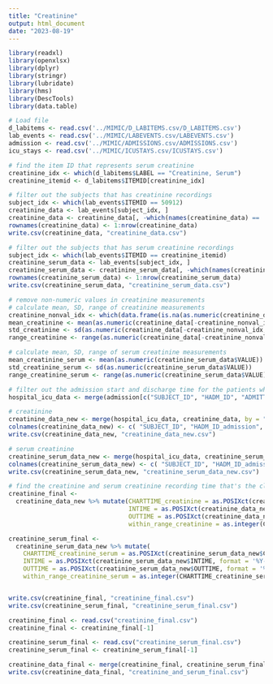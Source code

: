 ```yaml
---
title: "Creatinine"
output: html_document
date: "2023-08-19"
---
```

```r
library(readxl)
library(openxlsx)
library(dplyr)
library(stringr)
library(lubridate)
library(hms)
library(DescTools)
library(data.table)
```

```r
# Load file
d_labitems <- read.csv('../MIMIC/D_LABITEMS.csv/D_LABITEMS.csv')
lab_events <- read.csv('../MIMIC/LABEVENTS.csv/LABEVENTS.csv')
admission <- read.csv('../MIMIC/ADMISSIONS.csv/ADMISSIONS.csv')
icu_stays <- read.csv('../MIMIC/ICUSTAYS.csv/ICUSTAYS.csv')

```

```r
# find the item ID that represents serum creatinine
creatinine_idx <- which(d_labitems$LABEL == "Creatinine, Serum")
creatinine_itemid <- d_labitems$ITEMID[creatinine_idx]
```

```r
# filter out the subjects that has creatinine recordings 
subject_idx <- which(lab_events$ITEMID == 50912)
creatinine_data <- lab_events[subject_idx, ]
creatinine_data <- creatinine_data[, -which(names(creatinine_data) == 'ROW_ID')]
rownames(creatinine_data) <- 1:nrow(creatinine_data)
write.csv(creatinine_data, "creatinine_data.csv")
```

```r
# filter out the subjects that has serum creatinine recordings
subject_idx <- which(lab_events$ITEMID == creatinine_itemid)
creatinine_serum_data <- lab_events[subject_idx, ]
creatinine_serum_data <- creatinine_serum_data[, -which(names(creatinine_serum_data) == 'ROW_ID')]
rownames(creatinine_serum_data) <- 1:nrow(creatinine_serum_data)
write.csv(creatinine_serum_data, "creatinine_serum_data.csv")
```

```r
# remove non-numeric values in creatinine measurements
# calculate mean, SD, range of creatinine measurements
creatinine_nonval_idx <- which(data.frame(is.na(as.numeric(creatinine_data$VALUE)))[,1] == "TRUE")
mean_creatinine <- mean(as.numeric(creatinine_data[-creatinine_nonval_idx,]$VALUE))
std_creatinine <- sd(as.numeric(creatinine_data[-creatinine_nonval_idx,]$VALUE))
range_creatinine <- range(as.numeric(creatinine_data[-creatinine_nonval_idx,]$VALUE))

# calculate mean, SD, range of serum creatinine measurements
mean_creatinine_serum <- mean(as.numeric(creatinine_serum_data$VALUE)) 
std_creatinine_serum <- sd(as.numeric(creatinine_serum_data$VALUE))
range_creatinine_serum <- range(as.numeric(creatinine_serum_data$VALUE))
```


```r
# filter out the admission start and discharge time for the patients who has creatinine and serum creatinine recordings
hospital_icu_data <- merge(admission[c("SUBJECT_ID", "HADM_ID", "ADMITTIME", "DISCHTIME")], icu_stays[c("SUBJECT_ID", "ICUSTAY_ID", "INTIME", "OUTTIME")],by = "SUBJECT_ID")

# creatinine
creatinine_data_new <- merge(hospital_icu_data, creatinine_data, by = "SUBJECT_ID")
colnames(creatinine_data_new) <- c( "SUBJECT_ID", "HADM_ID_admission", "ADMITTIME", "DISCHTIME", "ICUSTAY_ID", "INTIME", "OUTTIME", "HADM_ID_creatinine", "ITEMID_creatinine", "CHARTTIME_creatinine", "VALUE_creatinine", "VALUENUM_creatinine", "VALUEUOM_creatinine", "FLAG_creatinine")
write.csv(creatinine_data_new, "creatinine_data_new.csv")

# serum creatinine
creatinine_serum_data_new <- merge(hospital_icu_data, creatinine_serum_data, by = "SUBJECT_ID")
colnames(creatinine_serum_data_new) <- c( "SUBJECT_ID", "HADM_ID_admission", "ADMITTIME", "DISCHTIME", "ICUSTAY_ID", "INTIME", "OUTTIME", "HADM_ID_creatinine_serum", "ITEMID_creatinine_serum", "CHARTTIME_creatinine_serum", "VALUE_creatinine_serum", "VALUENUM_creatinine_serum", "VALUEUOM_creatinine_serum", "FLAG_creatinine_serum")
write.csv(creatinine_serum_data_new, "creatinine_serum_data_new.csv")

```

```r
# find the creatinine and serum creatinine recording time that's the closest to ICU admission (within 4 hours, before and after)
creatinine_final <- 
  creatinine_data_new %>% mutate(CHARTTIME_creatinine = as.POSIXct(creatinine_data_new$CHARTTIME_creatinine, format = '%Y-%m-%d %H:%M:%S'), 
                                 INTIME = as.POSIXct(creatinine_data_new$INTIME, format = '%Y-%m-%d %H:%M:%S') - hours(4), 
                                 OUTTIME = as.POSIXct(creatinine_data_new$OUTTIME, format = '%Y-%m-%d %H:%M:%S') + hours(4), 
                                 within_range_creatinine = as.integer(CHARTTIME_creatinine >= INTIME & CHARTTIME_creatinine <= OUTTIME))

creatinine_serum_final <- 
  creatinine_serum_data_new %>% mutate(
    CHARTTIME_creatinine_serum = as.POSIXct(creatinine_serum_data_new$CHARTTIME_creatinine_serum, format = '%Y-%m-%d %H:%M:%S'),
    INTIME = as.POSIXct(creatinine_serum_data_new$INTIME, format = '%Y-%m-%d %H:%M:%S') - hours(4),
    OUTTIME = as.POSIXct(creatinine_serum_data_new$OUTTIME, format = '%Y-%m-%d %H:%M:%S') + hours(4),
    within_range_creatinine_serum = as.integer(CHARTTIME_creatinine_serum >= INTIME & CHARTTIME_creatinine_serum <= OUTTIME))


write.csv(creatinine_final, "creatinine_final.csv")
write.csv(creatinine_serum_final, "creatinine_serum_final.csv")

```

```r
creatinine_final <- read.csv("creatinine_final.csv")
creatinine_final <- creatinine_final[-1]

creatinine_serum_final <- read.csv("creatinine_serum_final.csv")
creatinine_serum_final <- creatinine_serum_final[-1]

```


```r
creatinine_data_final <- merge(creatinine_final, creatinine_serum_final, by = "SUBJECT_ID", all = T)
write.csv(creatinine_data_final, "creatinine_and_serum_final.csv")

```




















